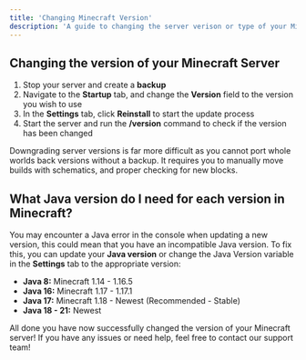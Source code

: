 ```yaml
---
title: 'Changing Minecraft Version'
description: 'A guide to changing the server verison or type of your Minecraft server. You have full control over the type and the version of your server that you can change that at any time!'
---
```


## Changing the version of your Minecraft Server

1. Stop your server and create a **backup**
2. Navigate to the **Startup** tab, and change the **Version** field to the version you wish to use
3. In the **Settings** tab, click **Reinstall** to start the update process
4. Start the server and run the **/version** command to check if the version has been changed

</Warning>
  Downgrading server versions is far more difficult as you cannot port whole worlds back versions without a backup. It requires you to manually move builds with schematics, and proper checking for new blocks.
</Warning>

## What Java version do I need for each version in Minecraft?

You may encounter a Java error in the console when updating a new version, this could mean that you have an incompatible Java version. To fix this, you can update your **Java version** or change the Java Version variable in the **Settings** tab to the appropriate version:
- **Java 8:** Minecraft 1.14 - 1.16.5
- **Java 16:** Minecraft 1.17 - 1.17.1
- **Java 17:** Minecraft 1.18 - Newest (Recommended - Stable)
- **Java 18 - 21:** Newest

All done you have now successfully changed the version of your Minecraft server! If you have any issues or need help, feel free to contact our support team!